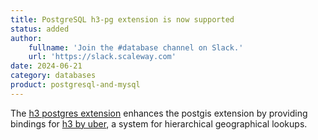```yaml
---
title: PostgreSQL h3-pg extension is now supported
status: added
author:
    fullname: 'Join the #database channel on Slack.'
    url: 'https://slack.scaleway.com'
date: 2024-06-21
category: databases
product: postgresql-and-mysql
---
```


The [h3 postgres extension](https://github.com/bytesandbrains/h3-pg) enhances the postgis extension by providing bindings for [h3 by uber](https://github.com/uber/h3), a system for hierarchical geographical lookups.



